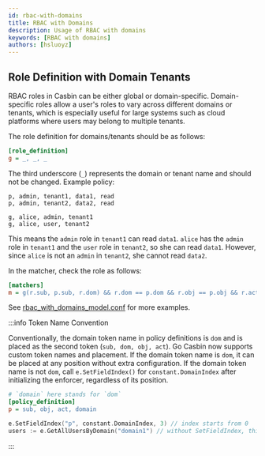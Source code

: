 ```yaml
---
id: rbac-with-domains
title: RBAC with Domains
description: Usage of RBAC with domains
keywords: [RBAC with domains]
authors: [hsluoyz]
---
```


## Role Definition with Domain Tenants

RBAC roles in Casbin can be either global or domain-specific. Domain-specific roles allow a user's roles to vary across different domains or tenants, which is especially useful for large systems such as cloud platforms where users may belong to multiple tenants.

The role definition for domains/tenants should be as follows:

```ini
[role_definition]
g = _, _, _
```

The third underscore (`_`) represents the domain or tenant name and should not be changed. Example policy:

```csv
p, admin, tenant1, data1, read
p, admin, tenant2, data2, read

g, alice, admin, tenant1
g, alice, user, tenant2
```

This means the `admin` role in `tenant1` can read `data1`. `alice` has the `admin` role in `tenant1` and the `user` role in `tenant2`, so she can read `data1`. However, since `alice` is not an `admin` in `tenant2`, she cannot read `data2`.

In the matcher, check the role as follows:

```ini
[matchers]
m = g(r.sub, p.sub, r.dom) && r.dom == p.dom && r.obj == p.obj && r.act == p.act
```

See [rbac_with_domains_model.conf](https://github.com/casbin/casbin/blob/master/examples/rbac_with_domains_model.conf) for more examples.

:::info Token Name Convention

Conventionally, the domain token name in policy definitions is `dom` and is placed as the second token (`sub, dom, obj, act`).
Go Casbin now supports custom token names and placement. If the domain token name is `dom`, it can be placed at any position without extra configuration. If the domain token name is not `dom`, call `e.SetFieldIndex()` for `constant.DomainIndex` after initializing the enforcer, regardless of its position.

```ini
# `domain` here stands for `dom`
[policy_definition]
p = sub, obj, act, domain
```

```go
e.SetFieldIndex("p", constant.DomainIndex, 3) // index starts from 0
users := e.GetAllUsersByDomain("domain1") // without SetFieldIndex, this will raise an error
```

:::
